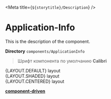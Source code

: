 



<Meta title={`${storytitle}/Description`} />

# Application-Info

<div className="description">This is the description of the component.</div>

**Directory** `components/ApplicationInfo`

> Шрифт компонента по умолчанию **Calibri**

<dl>
  <dt>{LAYOUT.DEFAULT} layout</dt>
  <dd>
    <ApplicationInfo {...args} className={scss.applicationInfo} />
  </dd>
  <dt>{LAYOUT.SHADED} layout</dt>
  <dd>
    <ApplicationInfo
      {...args}
      className={scss.applicationInfo}
      layout={LAYOUT.SHADED}
    />
  </dd>
  <dt>{LAYOUT.CENTERED} layout</dt>
  <dd>
    <ApplicationInfo
      {...args}
      className={scss.applicationInfo}
      layout={LAYOUT.CENTERED}
    />
  </dd>
</dl>

[**component-driven**](/story/molecules-applicationinfo--primary-application-info)
